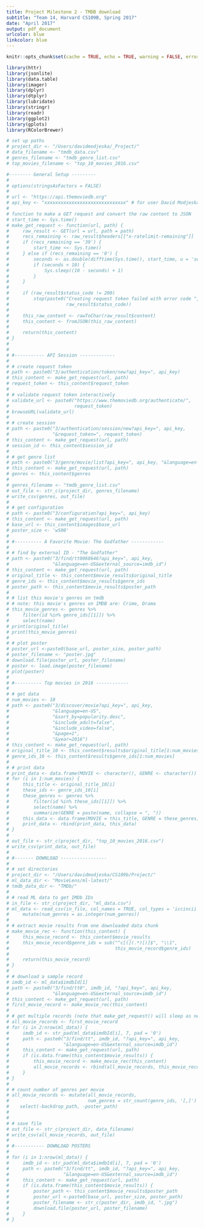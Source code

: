 ```yaml
---
title: Project Milestone 2 - TMDB download
subtitle: "Team 14, Harvard CS109B, Spring 2017"
date: "April 2017"
output: pdf_document
urlcolor: blue
linkcolor: blue
---
```


```r

knitr::opts_chunk$set(cache = TRUE, echo = TRUE, warning = FALSE, error = FALSE, message = FALSE, output = "asis")

library(httr)
library(jsonlite)
library(data.table)
library(imager)
library(dplyr)
library(dtplyr)
library(lubridate)
library(stringr)
library(readr)
library(ggplot2)
library(gplots)
library(RColorBrewer)

```

```r

# set up paths
# project_dir <- "/Users/davidmodjeska/_Project/"
# data_filename <- "tmdb_data.csv"
# genres_filename <- "tmdb_genre_list.csv"
# top_movies_filename <- "top_10_movies_2016.csv"

```

```r

#-------- General Setup ---------
# 
# options(stringsAsFactors = FALSE)
# 
# url <- "https://api.themoviedb.org"
# api_key <- "xxxxxxxxxxxxxxxxxxxxxxxxxxxxxx" # for user David Modjeska
# 
# function to make a GET request and convert the raw content to JSON
# start_time <- Sys.time()
# make_get_request <- function(url, path) {
#     raw_result <- GET(url = url, path = path)
#     recs_remaining <- raw_result$headers[["x-ratelimit-remaining"]]
#     if (recs_remaining == '39') {
#         start_time <<- Sys.time()
#     } else if (recs_remaining == '0') {
#         seconds <- as.double(difftime(Sys.time(), start_time, u = 'secs'))
#         if (seconds < 10) {
#             Sys.sleep((10 - seconds) + 1)
#         }
#     }
# 
#     if (raw_result$status_code != 200)
#         stop(paste0("Creating request token failed with error code ",
#                     raw_result$status_code))
# 
#     this_raw_content <- rawToChar(raw_result$content)
#     this_content <- fromJSON(this_raw_content)
# 
#     return(this_content)
# }
# 
# 
# #----------- API Session -------------
# 
# # create request token
# path <- paste0("3/authentication/token/new?api_key=", api_key)
# this_content <- make_get_request(url, path)
# request_token <- this_content$request_token
# 
# # validate request token interactively
# validate_url <- paste0("https://www.themoviedb.org/authenticate/",
#                        request_token)
# browseURL(validate_url)
# 
# # create session
# path <- paste0("3/authentication/session/new?api_key=", api_key,
#                "&request_token=", request_token)
# this_content <- make_get_request(url, path)
# session_id <- this_content$session_id
# 
# # get genre list
# path <- paste0("3/genre/movie/list?api_key=", api_key, "&language=en-US")
# this_content <- make_get_request(url, path)
# genres <- this_content$genres
# 
# genres_filename <- "tmdb_genre_list.csv"
# out_file <- str_c(project_dir, genres_filename)
# write_csv(genres, out_file)
# 
# # get configuration
# path <- paste0("3/configuration?api_key=", api_key)
# this_content <- make_get_request(url, path)
# base_url <- this_content$images$base_url
# poster_size <- 'w500'
# 
# #---------- A Favorite Movie: The Godfather ------------
# 
# # find by external ID - "The Godfather"
# path <- paste0("3/find/tt0068646?api_key=", api_key,
#                "&language=en-US&external_source=imdb_id")
# this_content <- make_get_request(url, path)
# original_title <- this_content$movie_results$original_title
# genre_ids <- this_content$movie_results$genre_ids
# poster_path <- this_content$movie_results$poster_path
# 
# # list this movie's genres on tmdb
# # note: this movie's genres on IMDB are: Crime, Drama
# this_movie_genres <- genres %>%
#     filter(id %in% genre_ids[[1]]) %>%
#     select(name)
# print(original_title)
# print(this_movie_genres)
# 
# # plot poster
# poster_url <-paste0(base_url, poster_size, poster_path)
# poster_filename <- "poster.jpg"
# download.file(poster_url, poster_filename)
# poster <- load.image(poster_filename)
# plot(poster)
# 
# #---------- Top movies in 2016 ------------
# 
# # get data
# num_movies <- 10
# path <- paste0("3/discover/movie?api_key=", api_key,
#                "&language=en-US",
#                "&sort_by=popularity.desc",
#                "&include_adult=false",
#                "&include_video=false",
#                "&page=1",
#                "&year=2016")
# this_content <- make_get_request(url, path)
# original_title_10 <- this_content$results$original_title[1:num_movies]
# genre_ids_10 <- this_content$results$genre_ids[1:num_movies]
# 
# # print data
# print_data <- data.frame(MOVIE <- character(), GENRE <- character())
# for (i in 1:num_movies) {
#     this_title <- original_title_10[i]
#     these_ids <- genre_ids_10[i]
#     these_genres <- genres %>%
#         filter(id %in% these_ids[[1]]) %>%
#         select(name) %>%
#         summarize(GENRE = paste(name, collapse = ", "))
#     this_data <- data.frame(MOVIE = this_title, GENRE = these_genres)
#     print_data <- rbind(print_data, this_data)
# }
#
# out_file <- str_c(project_dir, "top_10_movies_2016.csv")
# write_csv(print_data, out_file)
# 
# #------- DOWNLOAD -----------------
# 
# # set directories
# project_dir <- "/Users/davidmodjeska/CS109b/Project/"
# ml_data_dir <- "MovieLens/ml-latest/"
# tmdb_data_dir <- "TMDb/"
# 
# # read ML data to get IMDb IDs
# in_file <- str_c(project_dir, "ml_data.csv")
# ml_data <- read_csv(in_file, col_names = TRUE, col_types = 'iccincii') %>%
#     mutate(num_genres = as.integer(num_genres))
# 
# # extract movie results from one downloaded data chunk
# make_movie_rec <- function(this_content) {
#     this_movie_record <- this_content$movie_results
#     this_movie_record$genre_ids = sub("^c[(](.*)[)]$", "\\1",
#                                       this_movie_record$genre_ids)
# 
#     return(this_movie_record)
# }
# 
# # download a sample record
# imdb_id <- ml_data$imdbId[1]
# path <- paste0("3/find/tt0", imdb_id, "?api_key=", api_key,
#                "&language=en-US&external_source=imdb_id")
# this_content <- make_get_request(url, path)
# first_movie_record <- make_movie_rec(this_content)
# 
# # get multiple records (note that make_get_request() will sleep as needed)
# all_movie_records <- first_movie_record
# for (i in 2:nrow(ml_data)) {
#     imdb_id <- str_pad(ml_data$imdbId[i], 7, pad = '0')
#     path <- paste0("3/find/tt", imdb_id, "?api_key=", api_key,
#                    "&language=en-US&external_source=imdb_id")
#     this_content <- make_get_request(url, path)
#     if (is.data.frame(this_content$movie_results)) {
#         this_movie_record <- make_movie_rec(this_content)
#         all_movie_records <- rbind(all_movie_records, this_movie_record)
#     }
# }
# 
# # count number of genres per movie
# all_movie_records <- mutate(all_movie_records,
#                             num_genres = str_count(genre_ids, '[,]') + 1) %>%
#    select(-backdrop_path, -poster_path)
#
# 
# # save file
# out_file <- str_c(project_dir, data_filename)
# write_csv(all_movie_records, out_file)
# 
# #----------- DOWNLOAD POSTERS
# 
# for (i in 1:nrow(ml_data)) {
#     imdb_id <- str_pad(ml_data$imdbId[i], 7, pad = '0')
#     path <- paste0("3/find/tt", imdb_id, "?api_key=", api_key,
#                    "&language=en-US&external_source=imdb_id")
#     this_content <- make_get_request(url, path)
#     if (is.data.frame(this_content$movie_results)) {
#         poster_path <- this_content$movie_results$poster_path
#         poster_url <-paste0(base_url, poster_size, poster_path)
#         poster_filename <- str_c(poster_dir, imdb_id, ".jpg")
#         download.file(poster_url, poster_filename)
#     }
# }

```
